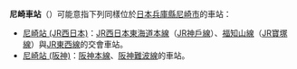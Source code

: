 {{noteTA
|T=zh-tw:尼崎車站;zh-hk:尼崎站;zh-cn:尼崎站;
|2=zh-tw:尼崎車站;zh-hk:尼崎站;zh-cn:尼崎站;
}}
'''尼崎車站'''（{{lang|ja|尼崎駅}}）可能意指下列同樣位於[[日本|日本]][[兵庫縣|兵庫縣]][[尼崎市|尼崎市]]的車站：
* [[尼崎站_(JR西日本)|尼崎站 (JR西日本)]]：[[JR西日本|JR西日本]][[東海道本線|東海道本線]]（[[JR神戶線|JR神戶線]]）、[[福知山線|福知山線]]（[[JR寶塚線|JR寶塚線]]）與[[JR東西線|JR東西線]]的交會車站。
* [[尼崎站_(阪神)|尼崎站 (阪神)]]：[[阪神本線|阪神本線]]、[[阪神難波線|阪神難波線]]的車站。
{{disambig|cat=四字車站名消歧義}}